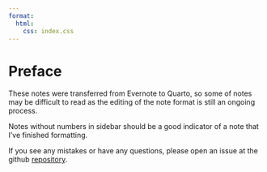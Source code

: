 ```yaml
---
format:
  html: 
    css: index.css
---
```


# Preface  {.unnumbered}

These notes were transferred from Evernote to Quarto, so some of notes may be difficult to read as the editing of the note format is still an ongoing process.

Notes without numbers in sidebar should be a good indicator of a note that I've finished formatting.

If you see any mistakes or have any questions, please open an issue at the github [repository](https://github.com/ercbk/Data-Science-Notebook).
